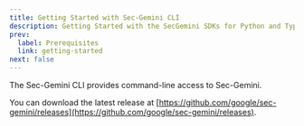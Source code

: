 ```yaml
---
title: Getting Started with Sec-Gemini CLI
description: Getting Started with the SecGemini SDKs for Python and Typescript
prev:
  label: Prerequisites
  link: getting-started
next: false
---
```


The Sec-Gemini CLI provides command-line access to Sec-Gemini.

You can download the latest release at [https://github.com/google/sec-gemini/releases](https://github.com/google/sec-gemini/releases).
